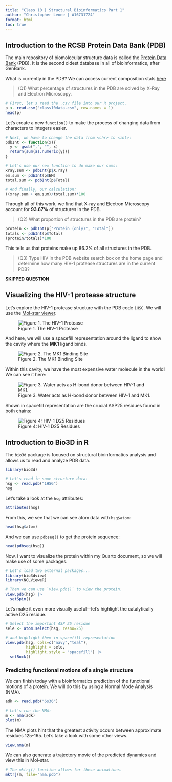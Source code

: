 ```yaml
---
title: "Class 10 | Structural Bioinformatics Part 1"
author: "Christopher Leone | A16731724"
format: html
toc: true
---
```


## Introduction to the RCSB Protein Data Bank (PDB)

The main repository of biomolecular structure data is called the [Protein Data Bank](https://www.rcsb.org/) (PDB). It is the second oldest database in all of bioinformatics, after GenBank. 

What is currently in the PDB? We can access current composition stats [here](https://www.rcsb.org/stats/summary)

> (Q1) What percentage of structures in the PDB are solved by X-Ray and Electron Microscopy.

```r
# First, let's read the .csv file into our R project. 
p <- read.csv("class10data.csv", row.names = 1)
head(p)
```

Let's create a new `function()` to make the process of changing data from characters to integers easier.

```r
# Next, we have to change the data from <chr> to <int>:
pdbInt <- function(x){
  y <- gsub(",", "", x)
  return(sum(as.numeric(y)))
}

# Let's use our new function to do make our sums:
xray.sum <- pdbInt(p$X.ray)
em.sum <- pdbInt(p$EM)
total.sum <- pdbInt(p$Total)

# And finally, our calculation:
((xray.sum + em.sum)/total.sum)*100
```

Through all of this work, we find that X-ray and Electron Microscopy account for **93.67%** of structures in the PDB.

> (Q2) What proportion of structures in the PDB are protein?

```r
protein <- pdbInt(p["Protein (only)", "Total"])
totals <- pdbInt(p$Total)
(protein/totals)*100
```

This tells us that proteins make up 86.2% of all structures in the PDB.

> (Q3) Type HIV in the PDB website search box on the home page and determine how many HIV-1 protease structures are in the current PDB?

**SKIPPED QUESTION**

## Visualizing the HIV-1 protease structure

Let's explore the HIV-1 protease structure with the PDB code `1HSG`. We will use the [Mol-star viewer](https://molstar.org/).

![Figure 1. The HIV-1 Protease](1HSG.png)

And here, we will use a spacefill representation around the ligand to show the cavity where the **MK1** ligand binds.

![Figure 2. The MK1 Binding Site](1HSGligand.png)

Within this cavity, we have the most expensive water molecule in the world! We can see it here:

![Figure 3. Water acts as H-bond donor between HIV-1 and MK1.](1HSGwater.png)

Shown in spacefill representation are the crucial ASP25 residues found in both chains:

![Figure 4: HIV-1 D25 Residues](space.png)

## Introduction to Bio3D in R

The `bio3d` package is focused on structural bioinformatics analysis and allows us to read and analyze PDB data.

```r
library(bio3d)

# Let's read in some structure data:
hsg <- read.pdb("1HSG")
hsg
```

Let's take a look at the `hsg` attributes:

```r
attributes(hsg)
```

From this, we see that we can see atom data with `hsg$atom`:

```r
head(hsg$atom)
```

And we can use `pdbseq()` to get the protein sequence:

```r
head(pdbseq(hsg))
```

Now, I want to visualize the protein within my Quarto document, so we will make use of some packages.

```r
# Let's load two external packages...
library(bio3dview)
library(NGLVieweR)

# Then we can use `view.pdb()` to view the protein.
view.pdb(hsg) |>
  setSpin()
```

Let's make it even more visually useful—let's highlight the catalytically active D25 residue.

```r
# Select the important ASP 25 residue
sele <- atom.select(hsg, resno=25)

# and highlight them in spacefill representation
view.pdb(hsg, cols=c("navy","teal"), 
         highlight = sele,
         highlight.style = "spacefill") |>
  setRock()
```

### Predicting functional motions of a single structure

We can finish today with a bioinformatics prediction of the functional motions of a protein. We will do this by using a Normal Mode Analysis (NMA).

```r
adk <- read.pdb("6s36")

# Let's run the NMA:
m <- nma(adk)
plot(m)
```

The NMA plots hint that the greatest activity occurs between approximate residues 125-165. Let's take a look with some other views.

```r
view.nma(m)
```

We can also generate a trajectory movie of the predicted dynamics and view this in Mol-star.

```r
# The mktrj() function allows for these animations.
mktrj(m, file="nma.pdb")
```



